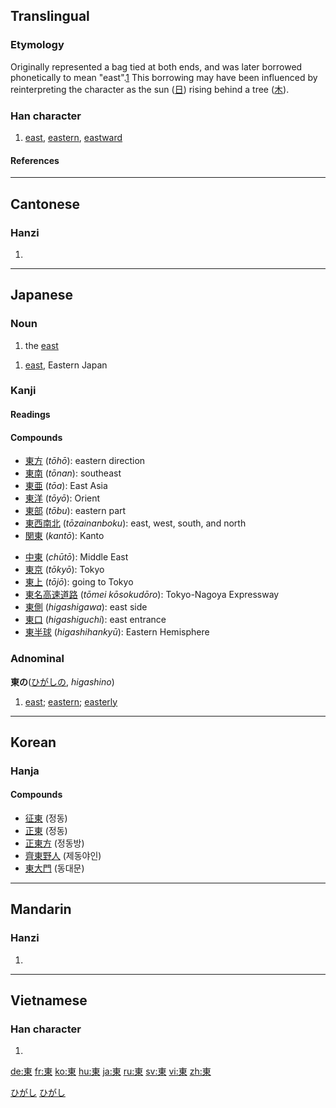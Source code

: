 {{see|东}}<!-- may be replaced by zh-forms -->
==Translingual==
{{stroke order|strokes=8}}

===Etymology===
Originally represented a bag tied at both ends, and was later borrowed phonetically to mean "east".[http://www.internationalscientific.org/CharacterASP/CharacterEtymology.aspx?characterInput=%E6%9D%B1&submitButton1=Etymology] This borrowing may have been influenced by reinterpreting the character as the sun ([[日]]) rising behind a tree ([[木]]).

===Han character===
{{Han char|rn=75|rad=木|as=04|sn=8|four=5090<sub>6</sub>|canj=木田 (DW)|ids=⿻[[木]][[日]]}}

# [[east]], [[eastern]], [[eastward]]

====References====
{{Han ref|kx=0513.120|dkj=14499|dj=0899.080|hdz=21165.040|uh=6771|ud=26481|bh=AA46|bd=43590}}

----

==Cantonese==

===Hanzi===
{{yue-hanzi|jyut=|y=[[dung1]]}}

# {{defn|Cantonese}}

----

==Japanese==

===Noun===
{{ja-noun|k|hira=ひがし|rom=higashi}}

# the [[east]]

{{ja-noun|k|hira=あずま|rom=azuma}}
# [[east]], Eastern Japan
===Kanji===
{{ja-kanji|grade=2|rs=木04}}

====Readings====
{{ja-readings|on=[[とう]] (''tō'')|kun=[[ひがし]] (''higashi'')|nanori=[[あい]] (''ai''), [[あがり]] (''agari''), [[あずま]] (''azuma''), [[あづま]] (''adzuma''), [[こ]] (''ko''), [[さき]] (''saki''), [[しの]] (''shino''), [[とお]] (''tō''), [[はじめ]] (''hajime''), [[はる]] (''haru''), [[ひが]] (''higa''), [[もと]] (''moto'')}}
====Compounds====
{{top2}}
* [[東方]] (''tōhō''): eastern direction
* [[東南]] (''tōnan''): southeast
* [[東亜]] (''tōa''): East Asia
* [[東洋]] (''tōyō''): Orient
* [[東部]] (''tōbu''): eastern part
* [[東西南北]] (''tōzainanboku''): east, west, south, and north
* [[関東]] (''kantō''): Kanto
{{mid2}}
* [[中東]] (''chūtō''): Middle East
* [[東京]] (''tōkyō''): Tokyo
* [[東上]] (''tōjō''): going to Tokyo
* [[東名高速道路]] (''tōmei kōsokudōro''): Tokyo-Nagoya Expressway
* [[東側]] (''higashigawa''): east side
* [[東口]] (''higashiguchi''): east entrance
* [[東半球]] (''higashihankyū''): Eastern Hemisphere
{{bottom}}
===Adnominal===
'''東の'''([[ひがし]]の, ''higashino'')

# [[east]]; [[eastern]]; [[easterly]]

[[Category:1000 Japanese basic words|ひがし]]
[[Category:Japanese adnominals|ひがし]]

----

==Korean==
===Hanja===
{{ko-hanja|hangeul=동|rv=dong|mr=tong|y=tong|eumhun=동녘|ehrv=dongnyeok|ehmr=tongnyŏk|ehy=tongnyekh}}

====Compounds====
* [[征東]] (정동)
* [[正東]] (정동)
* [[正東方]] (정동방)
* [[齊東野人]] (제동야인)
* [[東大門]] (동대문)


----

==Mandarin==

===Hanzi===
{{cmn-hanzi|sim=东|pin=[[dōng]] ([[dong1]])|wg=tung<sup>1</sup>}}

# {{defn|Mandarin}}

----

==Vietnamese==

===Han character===
{{vi-hantu|đông <!--hốc-->}}

# {{defn|Vietnamese}}

[[de:東]]
[[fr:東]]
[[ko:東]]
[[hu:東]]
[[ja:東]]
[[ru:東]]
[[sv:東]]
[[vi:東]]
[[zh:東]]